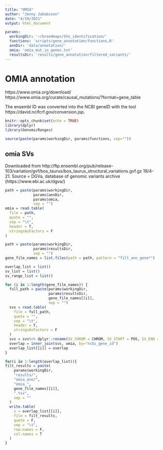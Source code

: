 ```yaml
---
title: "OMIA"
author: "Jenny Jakobsson"
date: "4/19/2021"
output: html_document

params:
  workingDir: '~/breedmaps/SVs_identification/'
  functions: 'scripts/gene_annotation/functions.R'
  annDir: 'data/annotation/'
  omia: 'omia_mut_in_genes.txt'
  resultsDir: 'results/gene_annotation/filtered_variants/'
---
```

# OMIA annotation
https://www.omia.org/download/
https://www.omia.org/curate/causal_mutations/?format=gene_table

The ensembl ID was converted into the NCBI geneID with the tool https://david.ncifcrf.gov/conversion.jsp. 

```r
knitr::opts_chunk$set(echo = TRUE)
library(dplyr)
library(GenomicRanges)

source(paste(params$workingDir, params$functions, sep=""))
```

## omia SVs
Downloaded from http://ftp.ensembl.org/pub/release-103/variation/gvf/bos_taurus/bos_taurus_structural_variations.gvf.gz 19/4-21. Source = DGVa, database of  genomic variants archive (https://www.ebi.ac.uk/dgva/)

```r
path = paste(params$workingDir,
             params$annDir,
             params$omia,
             sep = "")
omia = read.table(
  file = path,
  quote = "",
  sep = "\t",
  header = T,
  stringsAsFactors = F
)

```



```r
path = paste(params$workingDir,
             params$resultsDir,
             sep = "")
gene_file_names = list.files(path = path, pattern = "filt_ann_gene*")

overlap_list = list()
sv_list = list()
sv_range_list = list()

for (i in 1:length(gene_file_names)) {
  full_path = paste(params$workingDir,
                    params$resultsDir,
                    gene_file_names[[i]],
                    sep = "")
  svs = read.table(
    file = full_path,
    quote = "",
    sep = "\t",
    header = T,
    stringsAsFactors = F
  )
  svs = svs%>% dplyr::rename(SV_CHROM = CHROM, SV_START = POS, SV_END = END, ncbi_gene_id = ENTREZ_GENEID) %>% dplyr::mutate(ncbi_gene_id = as.factor(ncbi_gene_id))
  overlap = inner_join(svs, omia, by="ncbi_gene_id")
  overlap_list[[i]] = overlap
}

```

```r
for(i in 1:length(overlap_list)){
filt_results = paste(
    params$workingDir,
    "results/",
    "omia_ann/",
    "omia_",
    gene_file_names[[i]],
    ".tsv",
    sep = ""
  )
  write.table(
    x = overlap_list[[i]],
    file = filt_results,
    quote = F,
    sep = "\t",
    row.names = F,
    col.names = T
  )
}
```

